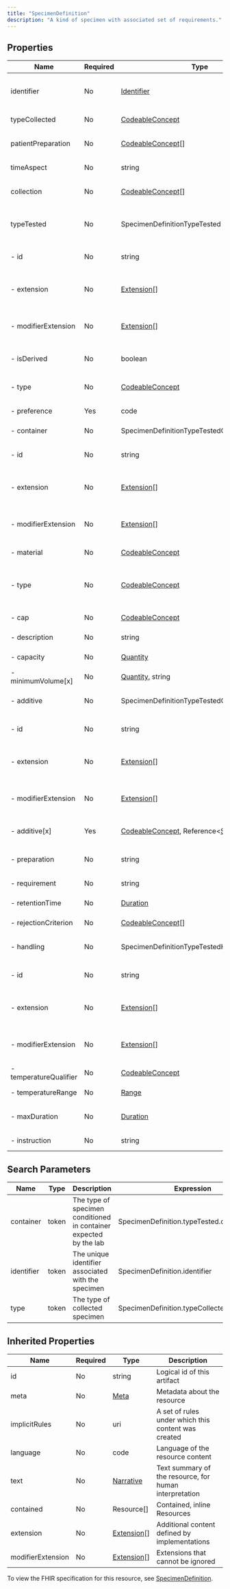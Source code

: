 ```yaml
---
title: "SpecimenDefinition"
description: "A kind of specimen with associated set of requirements."
---
```


## Properties

| Name                   | Required | Type                                                                                                                                 | Description                                            |
| ---------------------- | -------- | ------------------------------------------------------------------------------------------------------------------------------------ | ------------------------------------------------------ |
| identifier             | No       | [Identifier](/medical-api/fhir/data-types/identifier)                                                                                | Business identifier of a kind of specimen              |
| typeCollected          | No       | [CodeableConcept](/medical-api/fhir/data-types/codeableconcept)                                                                      | Kind of material to collect                            |
| patientPreparation     | No       | [CodeableConcept](/medical-api/fhir/data-types/codeableconcept)[]                                                                    | Patient preparation for collection                     |
| timeAspect             | No       | string                                                                                                                               | Time aspect for collection                             |
| collection             | No       | [CodeableConcept](/medical-api/fhir/data-types/codeableconcept)[]                                                                    | Specimen collection procedure                          |
| typeTested             | No       | SpecimenDefinitionTypeTested                                                                                                         | Specimen in container intended for testing by lab      |
| - id                   | No       | string                                                                                                                               | Unique id for inter-element referencing                |
| - extension            | No       | [Extension](/medical-api/fhir/data-types/extension)[]                                                                                | Additional content defined by implementations          |
| - modifierExtension    | No       | [Extension](/medical-api/fhir/data-types/extension)[]                                                                                | Extensions that cannot be ignored even if unrecognized |
| - isDerived            | No       | boolean                                                                                                                              | Primary or secondary specimen                          |
| - type                 | No       | [CodeableConcept](/medical-api/fhir/data-types/codeableconcept)                                                                      | Type of intended specimen                              |
| - preference           | Yes      | code                                                                                                                                 | preferred / alternate                                  |
| - container            | No       | SpecimenDefinitionTypeTestedContainer                                                                                                | The specimen's container                               |
| - id                   | No       | string                                                                                                                               | Unique id for inter-element referencing                |
| - extension            | No       | [Extension](/medical-api/fhir/data-types/extension)[]                                                                                | Additional content defined by implementations          |
| - modifierExtension    | No       | [Extension](/medical-api/fhir/data-types/extension)[]                                                                                | Extensions that cannot be ignored even if unrecognized |
| - material             | No       | [CodeableConcept](/medical-api/fhir/data-types/codeableconcept)                                                                      | Container material                                     |
| - type                 | No       | [CodeableConcept](/medical-api/fhir/data-types/codeableconcept)                                                                      | Kind of container associated with the kind of specimen |
| - cap                  | No       | [CodeableConcept](/medical-api/fhir/data-types/codeableconcept)                                                                      | Color of container cap                                 |
| - description          | No       | string                                                                                                                               | Container description                                  |
| - capacity             | No       | [Quantity](/medical-api/fhir/data-types/quantity)                                                                                    | Container capacity                                     |
| - minimumVolume[x]     | No       | [Quantity](/medical-api/fhir/data-types/quantity), string                                                                            | Minimum volume                                         |
| - additive             | No       | SpecimenDefinitionTypeTestedContainerAdditive                                                                                        | Additive associated with container                     |
| - id                   | No       | string                                                                                                                               | Unique id for inter-element referencing                |
| - extension            | No       | [Extension](/medical-api/fhir/data-types/extension)[]                                                                                | Additional content defined by implementations          |
| - modifierExtension    | No       | [Extension](/medical-api/fhir/data-types/extension)[]                                                                                | Extensions that cannot be ignored even if unrecognized |
| - additive[x]          | Yes      | [CodeableConcept](/medical-api/fhir/data-types/codeableconcept), Reference&lt;[Substance](/medical-api/fhir/resources/substance)&gt; | Additive associated with container                     |
| - preparation          | No       | string                                                                                                                               | Specimen container preparation                         |
| - requirement          | No       | string                                                                                                                               | Specimen requirements                                  |
| - retentionTime        | No       | [Duration](/medical-api/fhir/data-types/duration)                                                                                    | Specimen retention time                                |
| - rejectionCriterion   | No       | [CodeableConcept](/medical-api/fhir/data-types/codeableconcept)[]                                                                    | Rejection criterion                                    |
| - handling             | No       | SpecimenDefinitionTypeTestedHandling                                                                                                 | Specimen handling before testing                       |
| - id                   | No       | string                                                                                                                               | Unique id for inter-element referencing                |
| - extension            | No       | [Extension](/medical-api/fhir/data-types/extension)[]                                                                                | Additional content defined by implementations          |
| - modifierExtension    | No       | [Extension](/medical-api/fhir/data-types/extension)[]                                                                                | Extensions that cannot be ignored even if unrecognized |
| - temperatureQualifier | No       | [CodeableConcept](/medical-api/fhir/data-types/codeableconcept)                                                                      | Temperature qualifier                                  |
| - temperatureRange     | No       | [Range](/medical-api/fhir/data-types/range)                                                                                          | Temperature range                                      |
| - maxDuration          | No       | [Duration](/medical-api/fhir/data-types/duration)                                                                                    | Maximum preservation time                              |
| - instruction          | No       | string                                                                                                                               | Preservation instruction                               |

## Search Parameters

| Name       | Type  | Description                                                       | Expression                                   |
| ---------- | ----- | ----------------------------------------------------------------- | -------------------------------------------- |
| container  | token | The type of specimen conditioned in container expected by the lab | SpecimenDefinition.typeTested.container.type |
| identifier | token | The unique identifier associated with the specimen                | SpecimenDefinition.identifier                |
| type       | token | The type of collected specimen                                    | SpecimenDefinition.typeCollected             |

## Inherited Properties

| Name              | Required | Type                                                  | Description                                            |
| ----------------- | -------- | ----------------------------------------------------- | ------------------------------------------------------ |
| id                | No       | string                                                | Logical id of this artifact                            |
| meta              | No       | [Meta](/medical-api/fhir/data-types/meta)             | Metadata about the resource                            |
| implicitRules     | No       | uri                                                   | A set of rules under which this content was created    |
| language          | No       | code                                                  | Language of the resource content                       |
| text              | No       | [Narrative](/medical-api/fhir/data-types/narrative)   | Text summary of the resource, for human interpretation |
| contained         | No       | Resource[]                                            | Contained, inline Resources                            |
| extension         | No       | [Extension](/medical-api/fhir/data-types/extension)[] | Additional content defined by implementations          |
| modifierExtension | No       | [Extension](/medical-api/fhir/data-types/extension)[] | Extensions that cannot be ignored                      |

To view the FHIR specification for this resource, see [SpecimenDefinition](https://www.hl7.org/fhir/StructureDefinition/SpecimenDefinition).
